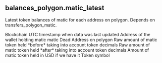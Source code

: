 ## balances_polygon.matic_latest 
Latest token balances of matic for each address on polygon. Depends on transfers_polygon_matic.


<ParamField path="blockchain">
Blockchain
</ParamField>
<ParamField path="last_updated">
UTC timestamp when data was last updated
</ParamField>
<ParamField path="wallet_address">
Address of the wallet holding matic
</ParamField>
<ParamField path="token_address">
matic Dead Address on polygon
</ParamField>
<ParamField path="amount_raw">
Raw amount of matic token held *before* taking into account token decimals
</ParamField>
<ParamField path="amount">
Raw amount of matic token held *after* taking into account token decimals
</ParamField>
<ParamField path="amount_usd">
Amount of matic token held in USD if we have it
</ParamField>
<ParamField path="symbol">
Token symbol
</ParamField>
